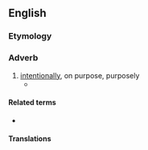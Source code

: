 ==English==

===Etymology===
{{suffix|en|advertent|ly}}

===Adverb===
{{en-adv|-}}

# [[intentionally]], on purpose, purposely
#* {{quote-journal|en|date=July 25, 1994 |author=Jack Winter |work=The New Yorker 
|title=How I met my wife 
|passage=She told me who she was. "What a perfect nomer," I said, '''advertently'''. }}

====Related terms====
* {{l|en|advertent}}

====Translations====
{{trans-see|on purpose}}